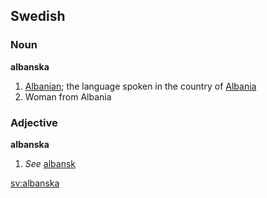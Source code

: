 ==Swedish==
===Noun===
'''albanska'''

#[[Albanian]]; the language spoken in the country of [[Albania]]
#Woman from Albania

===Adjective===
'''albanska'''

#''See'' [[albansk]]

[[sv:albanska]]